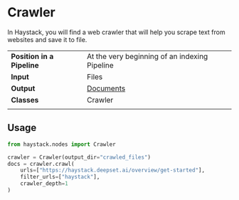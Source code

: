 
# Crawler

In Haystack, you will find a web crawler that will help you scrape text from websites and save it to file.

|||
|-------------|-----------------------------------------------------------------------------------------------------------------------------------------------------------------------------|
|__Position in a Pipeline__| At the very beginning of an indexing Pipeline |
|__Input__       | Files                                                                                                                                                                  |
|__Output__      | [Documents](/components/documents-answers-labels#document)                                                                                                             |
|__Classes__     | Crawler                                                                                                          |
|||

## Usage

```python
from haystack.nodes import Crawler

crawler = Crawler(output_dir="crawled_files")
docs = crawler.crawl(
    urls=["https://haystack.deepset.ai/overview/get-started"],
    filter_urls=["haystack"],
    crawler_depth=1
)
```

<div style={{ marginBottom: "3rem" }} />

